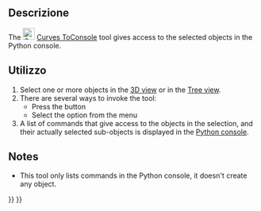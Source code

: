 <languages/>

<div lang="en" dir="ltr" class="mw-content-ltr">
{{Docnav
|[[Curves_PasteSVG|PasteSVG]]
|[[Curves_AdjacentFaces|AdjacentFaces]]
|[[Curves_Workbench|Curves]]
|IconL=Curves_PasteSVG.svg
|IconR=Curves_AdjacentFaces.svg
|IconC=Curves_workbench_icon.svg
}}
</div>

<div lang="en" dir="ltr" class="mw-content-ltr">
{{GuiCommand
|Name=Curves ToConsole
|MenuLocation=Misc. → Objects to Console
|Workbenches=[[Curves_Workbench|Curves]]
}}
</div>

<span id="Description"></span>
==Descrizione==

<div lang="en" dir="ltr" class="mw-content-ltr">
The [[Image:Curves_ToConsole.svg|24px]] [[Curves_ToConsole|Curves ToConsole]] tool gives access to the selected objects in the Python console.
</div>

<span id="Usage"></span>
==Utilizzo==

<div lang="en" dir="ltr" class="mw-content-ltr">
# Select one or more objects in the [[3D_view|3D view]] or in the [[Tree_view|Tree view]].
# There are several ways to invoke the tool:
#* Press the {{Button|[[Image:Curves_ToConsole.svg|16px]] [[Curves_ToConsole|Objects to Console]]}} button
#* Select the {{MenuCommand|Misc. → [[Image:Curves_ToConsole.svg|16px]] Objects to Console}} option from the menu
# A list of commands that give access to the objects in the selection, and their actually selected sub-objects is displayed in the [[Python_console|Python console]].
</div>

<div lang="en" dir="ltr" class="mw-content-ltr">
==Notes==
</div>

<div lang="en" dir="ltr" class="mw-content-ltr">
* This tool only lists commands in the Python console, it doesn't create any object.
</div>


<div lang="en" dir="ltr" class="mw-content-ltr">
{{Docnav
|[[Curves_PasteSVG|PasteSVG]]
|[[Curves_AdjacentFaces|AdjacentFaces]]
|[[Curves_Workbench|Curves]]
|IconL=Curves_PasteSVG.svg
|IconR=Curves_AdjacentFaces.svg
|IconC=Curves_workbench_icon.svg
}}
</div>

{{Curves Tools navi{{#translation:}}}}
{{Userdocnavi{{#translation:}}}}